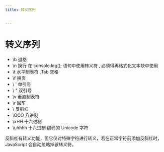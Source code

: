 ```yaml
---
title: 转义序列


---
```


# 转义序列

- \b 退格
- \n 换行 在 console.log(); 语句中使用转义符 , 必须得再格式化文本块中使用
- \t 水平制表符 ,Tab 空格
- \f 换页
- \ ' 单引号
- \ " 双引号
- \v 垂直制表符
- \r 回车
- \\ 反斜杠
- \OOO 八进制
- \xHH 十六进制
- \uhhhh 十六进制 编码的 Unicode 字符

反斜杠有转义功能，但它仅对特殊字符进行转义，若在正常字符前添加反斜杠时， JavaScript 会自动忽略掉该转义符。

            